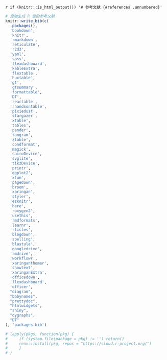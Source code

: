 
\backmatter

`r if (knitr:::is_html_output()) '# 参考文献 {#references .unnumbered}'`

```r
# 自动生成 R 包的参考文献
knitr::write_bib(c(
  .packages(),
  'bookdown', 
  'knitr',
  'rmarkdown',
  'reticulate',
  'r2d3',
  'yaml',
  'sass',
  'flexdashboard',
  'kableExtra',
  'flextable',
  'huxtable',
  'gt',
  'gtsummary',
  'formattable',
  'DT',
  'reactable',
  'rhandsontable',
  'pixiedust',
  'stargazer',
  'xtable',
  'tables',
  'pander',
  'tangram',
  'ztable',
  'condformat',
  'magick',
  'cairoDevice',
  'svglite',
  'tikzDevice',
  'printr',
  'ggplot2',
  'xfun',
  'pagedown',
  'broom',
  'xaringan',
  'styler',
  'ezknitr',
  'here',
  'roxygen2',
  'usethis',
  'rmdformats',
  'learnr',
  'rticles',
  'blogdown',
  'spelling',
  'blastula',
  'googledrive',
  'rmdrive',
  'workflowr',
  'xaringanthemer',
  'showtext',
  'xaringanExtra',
  'officedown',
  'flexdashboard',
  'officer',
  "diagram",
  "babynames",
  "prettydoc",
  "htmlwidgets",
  "shiny",
  "dygraphs",
  "DT"
), 'packages.bib')

# lapply(pkgs, function(pkg) {
#     if (system.file(package = pkg) != '') return()
#     renv::install(pkg, repos = "https://cloud.r-project.org/")
#     }
# )
```
